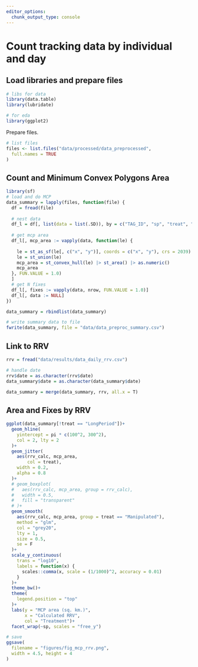 ```yaml
---
editor_options: 
  chunk_output_type: console
---
```


# Count tracking data by individual and day

## Load libraries and prepare files

```r
# libs for data
library(data.table)
library(lubridate)

# for eda
library(ggplot2)
```

Prepare files.

```r
# list files
files <- list.files("data/processed/data_preprocessed",
  full.names = TRUE
)
```

## Count and Minimum Convex Polygons Area

```r
library(sf)
# load and do MCP
data_summary = lapply(files, function(file) {
  df = fread(file)
  
  # nest data
  df_l = df[, list(data = list(.SD)), by = c("TAG_ID", "sp", "treat", "date")]
  
  # get mcp area
  df_l[, mcp_area := vapply(data, function(le) {
    
    le = st_as_sf(le[, c("x", "y")], coords = c("x", "y"), crs = 2039)
    le = st_union(le)
    mcp_area = st_convex_hull(le) |> st_area() |> as.numeric()
    mcp_area
  }, FUN.VALUE = 1.0)
  ]
  # get N fixes
  df_l[, fixes := vapply(data, nrow, FUN.VALUE = 1.0)]
  df_l[, data := NULL]
})

data_summary = rbindlist(data_summary)
```

```r
# write summary data to file
fwrite(data_summary, file = "data/data_preproc_summary.csv")
```

## Link to RRV

```r
rrv = fread("data/results/data_daily_rrv.csv")

# handle date
rrv$date = as.character(rrv$date)
data_summary$date = as.character(data_summary$date)

data_summary = merge(data_summary, rrv, all.x = T)
```

## Area and Fixes by RRV

```r
ggplot(data_summary[!treat == "LongPeriod"])+
  geom_hline(
    yintercept = pi * c(100^2, 300^2),
    col = 2, lty = 2
  )+
  geom_jitter(
    aes(rrv_calc, mcp_area,
        col = treat),
    width = 0.2,
    alpha = 0.8
  )+
  # geom_boxplot(
  #   aes(rrv_calc, mcp_area, group = rrv_calc),
  #   width = 0.5,
  #   fill = "transparent"
  # )+
  geom_smooth(
    aes(rrv_calc, mcp_area, group = treat == "Manipulated"),
    method = "glm",
    col = "grey20",
    lty = 1,
    size = 0.5,
    se = F
  )+
  scale_y_continuous(
    trans = "log10",
    labels = function(x) {
      scales::comma(x, scale = (1/1000)^2, accuracy = 0.01)
    }
  )+
  theme_bw()+
  theme(
    legend.position = "top"
  )+
  labs(y = "MCP area (sq. km.)",
       x = "Calculated RRV",
       col = "Treatment")+
  facet_wrap(~sp, scales = "free_y")

# save
ggsave(
  filename = "figures/fig_mcp_rrv.png",
  width = 4.5, height = 4
)
```

